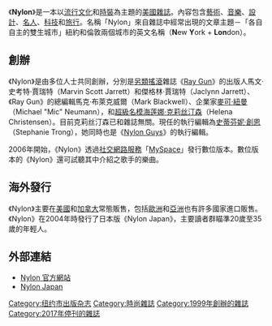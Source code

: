 {{About|雜誌|一種材質|尼龍}}

《'''Nylon'''》是一本以[[流行文化|流行文化]]和[[時裝|時裝]]為主題的[[美國|美國]][[雜誌|雜誌]]。內容包含[[藝術|藝術]]、[[音樂|音樂]]、[[設計|設計]]、[[名人|名人]]、[[科技|科技]]和[[旅行|旅行]]。名稱「Nylon」來自雜誌中經常出現的文章主題－「各自自主的雙生城市」紐約和倫敦兩個城市的英文名稱（'''N'''ew '''Y'''ork + '''Lon'''don）。

== 創辦 ==
《Nylon》是由多位人士共同創辦，分別是[[另類搖滾|另類搖滾]]雜誌《[[Ray_Gun|Ray Gun]]》的出版人馬文·史考特·賈瑞特（Marvin Scott Jarrett）和傑格林·賈瑞特（Jaclynn Jarrett）、《Ray Gun》的總編輯馬克·布萊克威爾（Mark Blackwell）、企業家[[麥可·紐曼|麥可·紐曼]]（Michael "Mic" Neumann），和[[超級名模|超級名模]][[海莲娜·克莉丝汀森|海莲娜·克莉丝汀森]]（Helena Christensen）。目前克莉丝汀森已和雜誌無關。現任的執行編輯為[[史蒂芬妮·創恩|史蒂芬妮·創恩]]（Stephanie Trong），她同時也是《[[Nylon_Guys|Nylon Guys]]》的執行編輯。

2006年開始，《Nylon》透過[[社交網路服務|社交網路服務]]「[[MySpace|MySpace]]」發行數位版本。數位版本的《Nylon》還可試聽其中介紹之歌手的樂曲。

== 海外發行 ==
《Nylon》主要在[[美國|美國]]和[[加拿大|加拿大]]常態販售，包括[[歐洲|歐洲]]和[[亞洲|亞洲]]也有許多國家進口販售。《Nylon》在2004年時發行了日本版《Nylon Japan》，主要讀者群瞄準20歲至35歲的年輕人。

== 外部連結 ==
*[https://web.archive.org/web/20141006204538/http://www.nylonmag.com/ Nylon 官方網站]
*[http://www.nylon.jp/ Nylon Japan]{{Wayback|url=http://www.nylon.jp/ |date=20100328104028 }}

[[Category:纽约市出版杂志|Category:纽约市出版杂志]]
[[Category:時尚雜誌|Category:時尚雜誌]]
[[Category:1999年創辦的雜誌|Category:1999年創辦的雜誌]]
[[Category:2017年停刊的雜誌|Category:2017年停刊的雜誌]]